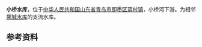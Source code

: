 {{Infobox Reservoir 
|name = 小桥水库
|nickname =
|image = 
|image_caption = 
|map = 
|map_caption = 
|pushpin_map = China Qingdao
|pushpin_map_caption = 小桥水库在青岛市的位置
|code =
|class = 小（二）型水库
|location_of_reservoir =[[山东省|山东省]][[青岛市|青岛市]][[即墨区|即墨区]][[蓝村镇|蓝村镇]]
|location_of_dam = 
|inflow =
|outflow = 
|catchment_area =
|reservoir_area =
|mean_depth = 
|maximum_depth = 
|flood_level = 
|normal_water_level =
|dead_water_level = 
|water_quality = 
|island = 
|maximum_storage_capacity = 
|normal_storage_capacity =
|dead_storage_capacity = 
|type_of_dam =
|elevation_of_dam = 
|height_of_dam =
|length_of_dam =
|width_of_dam =
|installed_capacity =
|irrigated_area =
|start = 
|complete =
|cost = 
|emigrate =
|latd = 36
|latm = 24
|lats = 53
|latNS =N 
|longd = 120
|longm = 15
|longs = 17
|longEW = E
|website = 
|footnotes =
}}
'''小桥水库'''，位于[[中华人民共和国|中华人民共和国]][[山东省|山东省]][[青岛市|青岛市]][[即墨区|即墨区]][[蓝村镇|蓝村镇]]，小桥河下游。为相邻[[挪城水库|挪城水库]]的支流水库。

==参考资料==
{{reflist}}
{{青岛小作品}}
{{青岛水库}}